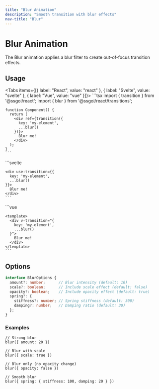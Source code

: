 ```yaml
---
title: "Blur Animation"
description: "Smooth transition with blur effects"
nav-title: "Blur"
---
```


# Blur Animation

The Blur animation applies a blur filter to create out-of-focus transition effects.

<TransitionDemo type="blur" />

## Usage

<Tabs items={[{ label: "React", value: "react" }, { label: "Svelte", value: "svelte" }, { label: "Vue", value: "vue" }]}>
  <TabPanel value="react">
    ```tsx
    import { transition } from '@ssgoi/react';
    import { blur } from '@ssgoi/react/transitions';

    function Component() {
      return (
        <div ref={transition({
          key: 'my-element',
          ...blur()
        })}>
          Blur me!
        </div>
      );
    }
    ```
  </TabPanel>
  <TabPanel value="svelte">
    ```svelte
    <script>
      import { transition } from '@ssgoi/svelte';
      import { blur } from '@ssgoi/svelte/transitions';
    </script>

    <div use:transition={{
      key: 'my-element',
      ...blur()
    }}>
      Blur me!
    </div>
    ```
  </TabPanel>
  <TabPanel value="vue">
    ```vue
    <script setup>
    import { blur } from '@ssgoi/vue/transitions';
    </script>

    <template>
      <div v-transition="{
        key: 'my-element',
        ...blur()
      }">
        Blur me!
      </div>
    </template>
    ```
  </TabPanel>
</Tabs>

## Options

```typescript
interface BlurOptions {
  amount?: number;      // Blur intensity (default: 10)
  scale?: boolean;      // Include scale effect (default: false)
  opacity?: boolean;    // Include opacity effect (default: true)
  spring?: {
    stiffness?: number; // Spring stiffness (default: 300)
    damping?: number;   // Damping ratio (default: 30)
  };
}
```

### Examples

```tsx
// Strong blur
blur({ amount: 20 })

// Blur with scale
blur({ scale: true })

// Blur only (no opacity change)
blur({ opacity: false })

// Smooth blur
blur({ spring: { stiffness: 100, damping: 20 } })
```